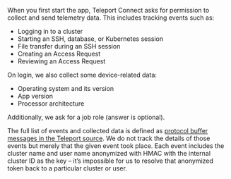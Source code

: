 When you first start the app, Teleport Connect asks for permission to collect and send telemetry data.
This includes tracking events such as:
- Logging in to a cluster
- Starting an SSH, database, or Kubernetes session
- File transfer during an SSH session
- Creating an Access Request
- Reviewing an Access Request

On login, we also collect some device-related data:

- Operating system and its version
- App version
- Processor architecture

Additionally, we ask for a job role (answer is optional).

The full list of events and collected data is defined as [protocol buffer messages in the Teleport source](https://github.com/gravitational/teleport/tree/branch/v(=teleport.major_version=)/proto/prehog/v1alpha/connect.proto).
We do not track the details of those events but merely that the given event took place. Each event includes
the cluster name and user name anonymized with HMAC with the internal cluster ID as the key – it’s impossible for us
to resolve that anonymized token back to a particular cluster or user.
